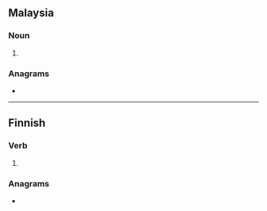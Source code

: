==Malaysia ==

===Noun===
{{head|en|noun plural form}}

# {{plural of|telos|lang=en}}

===Anagrams===
* {{anagrams|en|Eliot|Leoti|lie to|toile}}

----

==Finnish==

===Verb===
{{head|fi|verb form}}

# {{fi-form of|teloa|pr=third-person|pl=singular|mood=indicative|tense=past}}

===Anagrams===
* {{anagrams|fi|lieot|lieto}}